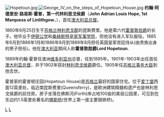 {{noteTA
|1=zh-cn:澳大利亚;zh-hk:澳洲;
}}
[[File:Hopetoun.jpg|thumb]]
[[File:George_IV_on_the_steps_of_Hopetoun_House.jpg|thumb]]
'''约翰·阿德里安·路易斯·霍普，第一代林利思戈侯爵'''（'''John Adrian Louis Hope, 1st Marquess of Linlithgow'''，{{bd|1860年|9月25日|1908年|2月29日}}），首任[[澳大利亚总督|澳大利亚总督]]。

1860年9月25日生于[[苏格兰|苏格兰]][[林利思戈郡|林利思戈郡]]的昆斯费里。他是第六代[[林利思戈侯爵|霍普敦伯爵]]的长子。他毕业于[[伊顿公学|伊顿公学]]和[[桑赫斯特皇家军事学院|桑赫斯特皇家军事学院]]，但他没有进入军队服役。1885年6月到1886年1月和1886年8月到1889年8月担任英国皇家宫廷侍从(由贵族出身的男子担任)。他在[[澳大利亚|澳大利亚]]期间人称'''霍普敦勋爵Lord Hopetoun'''.

1889年约翰·霍普任澳洲[[维多利亚州|维多利亚州]]总督，任到1895年。1901年-1903年出任首任[[澳大利亚总督|澳大利亚总督]]，并于1902年获封[[林利思戈侯爵|林利思戈侯爵]]爵位。1905年任[[苏格兰事务大臣|苏格兰事务大臣]]到他去世。

霍普家的霍普顿庄园(Hopetoun House)是[[苏格兰|苏格兰]]最好的国家住宅。位于[[爱丁堡|爱丁堡]]西面12英里处，临近南昆斯费里(Queensferry)，是欧洲建筑精髓和遗产也是林利思戈侯爵的前住房。房子坐落在佛斯河(Forth)岸占地100亩的美丽公园里，可见到在东边约1.5英里处著名的[[佛斯桥|佛斯桥]](世界上第一座主要钢铁桥)。

{{stub}}

{{start box}}
{{s-before|—}}
{{s-title|[[澳大利亚总督|澳大利亚总督]]|1901年1月1日 - 1903年1月9日}}
{{s-after|[[哈勒姆·坦尼森_(坦尼森男爵)|坦尼森勳爵]]}}
{{end box}}

{{林利斯哥侯爵}}
{{澳大利亚联邦总督}}
{{Authority control}}
[[category:澳大利亞總督|L]]
[[category:聯合王國侯爵|L]]